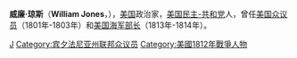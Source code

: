 {{Infobox Officeholder
| name=威廉·琼斯<br/>William Jones
| image=William-Jones.jpg
| image_width=200px
| order=4
| title=[[美国海军部长|美国海军部长]]
| term_start=1813年1月19日
| term_end=1814年12月1日
| president=[[詹姆斯·麦迪逊|詹姆斯·麦迪逊]]
| predecessor=[[保罗·汉密尔顿|保罗·汉密尔顿]]
| successor=[[本杰明·威廉斯·克劳宁希尔德|本杰明·威廉斯·克劳宁希尔德]]
| birth_date=1760年
| birth_place=[[宾夕法尼亚州|宾夕法尼亚州]][[费城_(宾夕法尼亚州)|费城]]
| death_date=1831年9月6日
| death_place=[[宾夕法尼亚州|宾夕法尼亚州]][[伯利恒_(宾夕法尼亚州)|伯利恒]]
| party=[[美国民主-共和党|美国民主-共和党]]
| spouse=
| profession=
| religion=
|branch=[[大陆军|大陆军]]
|battles=[[美国独立战争|美国独立战争]]
}}
'''威廉·琼斯'''（'''William Jones'''，{{bd|1760年||1831年|9月6日|catIdx=J}}），[[美国|美国]]政治家，[[美国民主-共和党|美国民主-共和党]]人，曾任[[美国众议员|美国众议员]]（1801年-1803年）和[[美国海军部长|美国海军部长]]（1813年-1814年）。

{{start box}}
{{succession box|[[保罗·汉密尔顿|保罗·汉密尔顿]]|[[本杰明·威廉斯·克劳宁希尔德|本杰明·威廉斯·克劳宁希尔德]]|[[美国海军部长|美国海军部长]]|1813年 - 1814年}}
{{end box}}

{{美国海军部长}}
{{James Madison cabinet}}

{{Authority control}}
[[Category:美国民主共和党联邦众议员|J]]
[[Category:宾夕法尼亚州联邦众议员|Category:宾夕法尼亚州联邦众议员]]
[[Category:美國1812年戰爭人物|Category:美國1812年戰爭人物]]